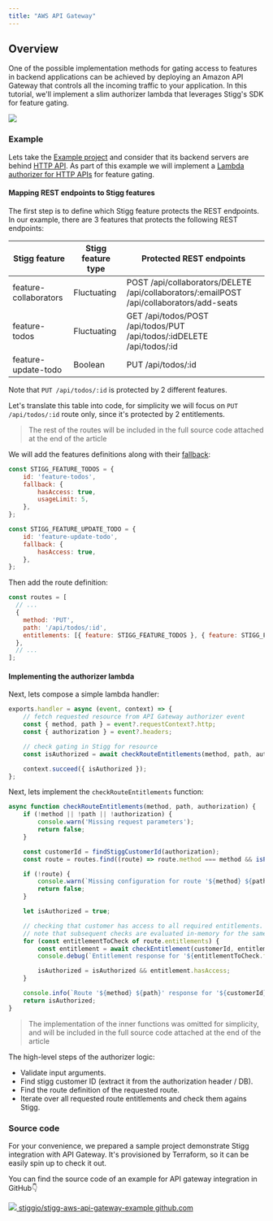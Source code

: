 ```yaml
---
title: "AWS API Gateway"
---
```


## Overview

One of the possible implementation methods for gating access to features in backend applications can be achieved by deploying an Amazon API Gateway that controls all the incoming traffic to your application. In this tutorial, we'll implement a slim authorizer lambda that leverages Stigg's SDK for feature gating.

![](/images/3f504ea-638714571b976359c9993d28_HKN5Pm9QdFvbHGkVUvL7vaHwIg2f6Uko4bYMzNr2dXHbfthXDERbO0forT1tfXVXi3xrPojs6hyv4ZfI4jZCmTQdMljmuZjJVjnMRIWd9Jg6dlwfNqkPUsjOkvlanzEUceed6PyuGmeawVkdnhHurqSeiIHvOGXAsfEs_UR-UvJS8BJRsw1ki2JzSctH5w.png)

### Example

Lets take the [Example project](/example-project) and consider that its backend servers are behind [HTTP API](https://docs.aws.amazon.com/apigateway/latest/developerguide/http-api.html). As part of this example we will implement a [Lambda authorizer for HTTP APIs](https://docs.aws.amazon.com/apigateway/latest/developerguide/http-api-lambda-authorizer.html) for feature gating.

#### Mapping REST endpoints to Stigg features

The first step is to define which Stigg feature protects the REST endpoints. In our example, there are 3 features that protects the following REST endpoints:

| Stigg feature         | Stigg feature type | Protected REST endpoints                                                                  |
| --------------------- | ------------------ | ----------------------------------------------------------------------------------------- |
| feature-collaborators | Fluctuating        | POST /api/collaborators/DELETE /api/collaborators/:emailPOST /api/collaborators/add-seats |
| feature-todos         | Fluctuating        | GET /api/todos/POST /api/todos/PUT /api/todos/:idDELETE /api/todos/:id                    |
| feature-update-todo   | Boolean            | PUT /api/todos/:id                                                                        |

Note that `PUT /api/todos/:id` is protected by 2 different features.

Let's translate this table into code, for simplicity we will focus on `PUT /api/todos/:id` route only, since it's protected by 2 entitlements.

> The rest of the routes will be included in the full source code attached at the end of the article

We will add the features definitions along with their [fallback](/high-availability-architecture#local-caching-and-fallback-strategy):

```javascript JavaScript
const STIGG_FEATURE_TODOS = {
    id: 'feature-todos',
    fallback: {
        hasAccess: true,
        usageLimit: 5,
    },
};

const STIGG_FEATURE_UPDATE_TODO = {
    id: 'feature-update-todo',
    fallback: {
        hasAccess: true,
    },
};
```

Then add the route definition:

```javascript JavaScript
const routes = [
  // ...
  {
    method: 'PUT',
    path: '/api/todos/:id',
    entitlements: [{ feature: STIGG_FEATURE_TODOS }, { feature: STIGG_FEATURE_UPDATE_TODO }],
  },
  // ...
];
```

#### Implementing the authorizer lambda

Next, lets compose a simple lambda handler:

```javascript JavaScript
exports.handler = async (event, context) => {
    // fetch requested resource from API Gateway authorizer event
    const { method, path } = event?.requestContext?.http;
    const { authorization } = event?.headers;

    // check gating in Stigg for resource
    const isAuthorized = await checkRouteEntitlements(method, path, authorization);

    context.succeed({ isAuthorized });
};
```

Next, lets implement the `checkRouteEntitlements` function:

```javascript JavaScript
async function checkRouteEntitlements(method, path, authorization) {
    if (!method || !path || !authorization) {
        console.warn('Missing request parameters');
        return false;
    }

    const customerId = findStiggCustomerId(authorization);
    const route = routes.find((route) => route.method === method && isPathMatch(path, route.path));

    if (!route) {
        console.warn(`Missing configuration for route '${method} ${path}'`);
        return false;
    }

    let isAuthorized = true;

    // checking that customer has access to all required entitlements.
    // note that subsequent checks are evaluated in-memory for the same customer
    for (const entitlementToCheck of route.entitlements) {
        const entitlement = await checkEntitlement(customerId, entitlementToCheck);
        console.debug(`Entitlement response for '${entitlementToCheck.feature.id}'`, entitlement);

        isAuthorized = isAuthorized && entitlement.hasAccess;
    }

    console.info(`Route '${method} ${path}' response for '${customerId}' - ${isAuthorized}`);
    return isAuthorized;
}
```

> The implementation of the inner functions was omitted for simplicity, and will be included in the full source code attached at the end of the article

The high-level steps of the authorizer logic:

* Validate input arguments.
* Find stigg customer ID (extract it from the authorization header / DB).
* Find the route definition of the requested route.
* Iterate over all requested route entitlements and check them agains Stigg.

### Source code

For your convenience, we prepared a sample project demonstrate Stigg integration with API Gateway. It's provisioned by Terraform, so it can be easily spin up to check it out.

You can find the source code of an example for API gateway integration in GitHub👇

[ ![](/images/GitHub-Mark.png)  stiggio/stigg-aws-api-gateway-example github.com ](https://github.com/stiggio/stigg-aws-api-gateway-example) 